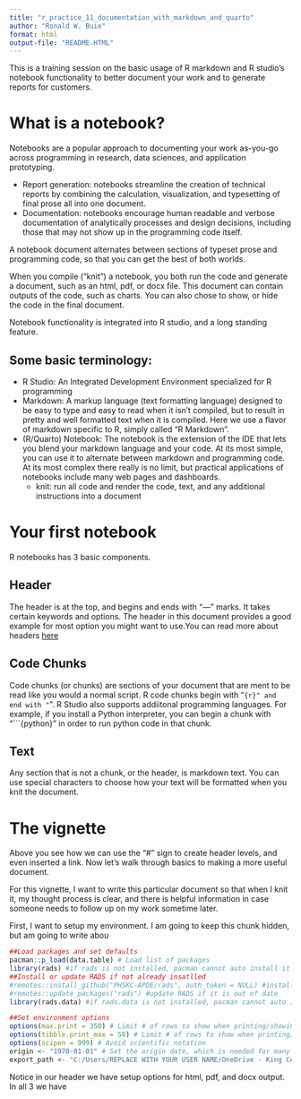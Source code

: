 ```yaml
---
title: "r_practice_11_documentation_with_markdown_and_quarto"
author: "Ronald W. Buie"
format: html
output-file: "README.HTML"
---
```


This is a training session on the basic usage of R markdown and R studio's notebook functionality to better document your work and to generate reports for customers.

# What is a notebook?

Notebooks are a popular approach to documenting your work as-you-go across programming in research, data sciences, and application prototyping.

- Report generation: notebooks streamline the creation of technical reports by combining the calculation, visualization, and typesetting of final prose all into one document.
- Documentation: notebooks encourage human readable and verbose documentation of analytically processes and design decisions, including those that may not show up in the programming code itself.

A notebook document alternates between sections of typeset prose and programming code, so that you can get the best of both worlds.

When you compile ("knit") a notebook, you both run the code and generate a document, such as an html, pdf, or docx file. This document can contain outputs of the code, such as charts. You can also chose to show, or hide the code in the final document.

Notebook functionality is integrated into R studio, and a long standing feature.

## Some basic terminology:

- R Studio: An Integrated Development Environment specialized for R programming
- Markdown: A markup language (text formatting language) designed to be easy to type and easy to read when it isn't compiled, but to result in pretty and well formatted text when it is compiled. Here we use a flavor of markdown specific to R, simply called "R Markdown".
- (R/Quarto) Notebook: The notebook is the extension of the IDE that lets you blend your markdown language and your code. At its most simple, you can use it to alternate between markdown and programming code. At its most complex there really is no limit, but practical applications of notebooks include many web pages and dashboards.
  - knit: run all code and render the code, text, and any additional instructions into a document

# Your first notebook

R notebooks has 3 basic components. 

## Header

The header is at the top, and begins and ends with "---" marks. It takes certain keywords and options. The header in this document provides a good example for most option you might want to use.You can read more about headers [here]()

## Code Chunks

Code chunks (or chunks) are sections of your document that are ment to be read like you would a normal script. R code chunks begin with "```{r}" and end with "```". R Studio also supports addiitonal programming languages. For example, if you install a Python interpreter, you can begin a chunk with "```{python}" in order to run python code in that chunk.

## Text

Any section that is not a chunk, or the header, is markdown text. You can use special characters to choose how your text will be formatted when you knit the document.

# The vignette

Above you see how we can use the "#" sign to create header levels, and even inserted a link. Now let's walk through basics to making a more useful document. 

For this vignette, I want to write this particular document so that when I knit it, my thought process is clear, and there is helpful information in case someone needs to follow up on my work sometime later.

First, I want to setup my environment. I am going to keep this chunk hidden, but am going to write abou

```r
##Load packages and set defaults
pacman::p_load(data.table) # Load list of packages
library(rads) #if rads is not installed, pacman cannot auto install it for you. Loading it separately will make any error easier to see.
##Install or update RADS if not already insatlled
#remotes::install_github("PHSKC-APDE/rads", auth_token = NULL) #install RADS for the first time
#remotes::update_packages("rads") #update RADS if it is out of date
library(rads.data) #if rads.data is not installed, pacman cannot auto install it for you

##Set environment options
options(max.print = 350) # Limit # of rows to show when printing/showing a data.frame
options(tibble.print_max = 50) # Limit # of rows to show when printing/showing a tibble (a tidyverse-flavored data.frame)
options(scipen = 999) # Avoid scientific notation
origin <- "1970-01-01" # Set the origin date, which is needed for many data/time functions
export_path <- "C:/Users/REPLACE WITH YOUR USER NAME/OneDrive - King County/" #replace with your desired path, use forward slashes
```

Notice in our header we have setup options for html, pdf, and docx output. In all 3 we have 
